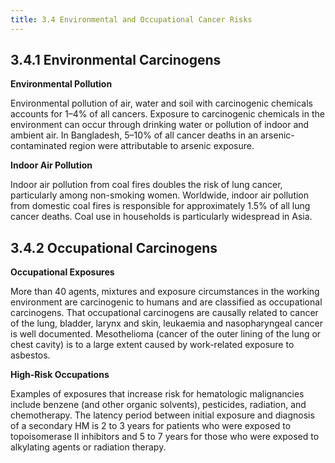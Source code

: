 ```yaml
---
title: 3.4 Environmental and Occupational Cancer Risks
---
```


## 3.4.1 Environmental Carcinogens

**Environmental Pollution**

Environmental pollution of air, water and soil with carcinogenic chemicals accounts for 1–4% of all cancers. Exposure to carcinogenic chemicals in the environment can occur through drinking water or pollution of indoor and ambient air. In Bangladesh, 5–10% of all cancer deaths in an arsenic-contaminated region were attributable to arsenic exposure.

**Indoor Air Pollution**

Indoor air pollution from coal fires doubles the risk of lung cancer, particularly among non-smoking women. Worldwide, indoor air pollution from domestic coal fires is responsible for approximately 1.5% of all lung cancer deaths. Coal use in households is particularly widespread in Asia.

## 3.4.2 Occupational Carcinogens

**Occupational Exposures**

More than 40 agents, mixtures and exposure circumstances in the working environment are carcinogenic to humans and are classified as occupational carcinogens. That occupational carcinogens are causally related to cancer of the lung, bladder, larynx and skin, leukaemia and nasopharyngeal cancer is well documented. Mesothelioma (cancer of the outer lining of the lung or chest cavity) is to a large extent caused by work-related exposure to asbestos.

**High-Risk Occupations**

Examples of exposures that increase risk for hematologic malignancies include benzene (and other organic solvents), pesticides, radiation, and chemotherapy. The latency period between initial exposure and diagnosis of a secondary HM is 2 to 3 years for patients who were exposed to topoisomerase II inhibitors and 5 to 7 years for those who were exposed to alkylating agents or radiation therapy.

